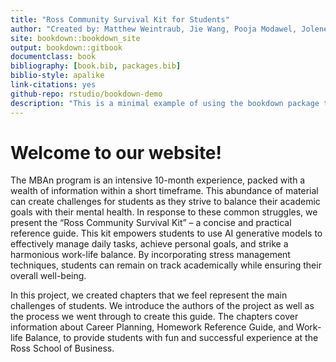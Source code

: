 ```yaml
---
title: "Ross Community Survival Kit for Students"
author: "Created by: Matthew Weintraub, Jie Wang, Pooja Modawel, Jolene Chung, Summer Qu"
site: bookdown::bookdown_site
output: bookdown::gitbook
documentclass: book
bibliography: [book.bib, packages.bib]
biblio-style: apalike
link-citations: yes
github-repo: rstudio/bookdown-demo
description: "This is a minimal example of using the bookdown package to write a book. The output format for this example is bookdown::gitbook."
---
```


# Welcome to our website!

The MBAn program is an intensive 10-month experience, packed with a wealth of information within a short timeframe. This abundance of material can create challenges for students as they strive to balance their academic goals with their mental health. In response to these common struggles, we present the "Ross Community Survival Kit" -- a concise and practical reference guide. This kit empowers students to use AI generative models to effectively manage daily tasks, achieve personal goals, and strike a harmonious work-life balance. By incorporating stress management techniques, students can remain on track academically while ensuring their overall well-being.

In this project, we created chapters that we feel represent the main challenges of students. We introduce the authors of the project as well as the process we went through to create this guide. The chapters cover information about Career Planning, Homework Reference Guide, and Work-life Balance, to provide students with fun and successful experience at the Ross School of Business.